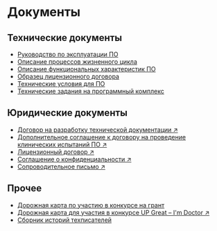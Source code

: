 
# Документы

## Технические документы

- [Руководство по эксплуатации ПО](./documents/rukovodstvo-po-ekspluatatsii-po.mdx)
- [Описание процессов жизненного цикла](./documents/opisaniye-protsessov-zhiznennogo-tsikla.mdx)
- [Описание функциональных характеристик ПО](./documents/opisaniye-funktsionalnykh-kharakteristik.mdx)
- [Образец лицензионного договора](./documents/obrazets-litsenzionnogo-dogovora.mdx)
- [Технические условия для ПО](./documents/tekhnicheskiye-usloviya.mdx)
- [Технические задания на программный комплекс](./documents/tekhnicheskiye-zadaniya-na-programmnyy-kompleks.mdx)

## Юридические документы

- [Договор на разработку технической документации ↗](https://drive.google.com/file/d/1mWDlv3rsMiPzGtQgjTyisWqu39tUjoz7/view?usp=share_link)
- [Дополнительное соглашение к договору на проведение клинических испытаний ПО ↗](https://drive.google.com/file/d/1LtgEzN39jF89N_RTLl_A7JTaNZVOH1X-/view?usp=share_link)  
- [Лицензионный договор ↗](https://drive.google.com/file/d/17T1_agwfsjth9y1BWagh5hPNK5QmwLdJ/view?usp=share_link)
- [Соглашение о конфиденциальности ↗](https://drive.google.com/file/d/1iD13v6h418dl907kpD50I7YqdQ_k42NR/view?usp=share_link)  
- [Сопроводительное письмо ↗](https://drive.google.com/file/d/1Xwc9n2IOcIFJMQ8yq5l-ru4iUblv0BV2/view?usp=share_link)

## Прочее

- [Дорожная карта по участию в конкурсе на грант](./documents/dorozhnaya-karta-po-uchastiyu-v-konkurse.mdx)
- [Дорожная карта для участия в конкурсе UP Great – I'm Doctor ↗](https://drive.google.com/file/d/19Qm8yT4XJtvUAgtOnHR0I-6SL2HrD2Wd/view?usp=share_link)
- [Сборник историй техписателей](../portfolio/projects/oformleniye-sbornika-istoriy-tekhpisateley.mdx)
